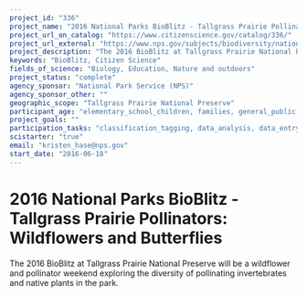 ```yaml
---
project_id: "336"
project_name: "2016 National Parks BioBlitz - Tallgrass Prairie Pollinators: Wildflowers and Butterflies"
project_url_on_catalog: "https://www.citizenscience.gov/catalog/336/"
project_url_external: "https://www.nps.gov/subjects/biodiversity/national-parks-bioblitz.htm"
project_description: "The 2016 BioBlitz at Tallgrass Prairie National Preserve will be a wildflower and pollinator weekend exploring the diversity of pollinating invertebrates and native plants in the park."
keywords: "BioBlitz, Citizen Science"
fields_of_science: "Biology, Education, Nature and outdoors"
project_status: "complete"
agency_sponsor: "National Park Service (NPS)"
agency_sponsor_other: ""
geographic_scope: "Tallgrass Prairie National Preserve"
participant_age: "elementary_school_children, families, general_public, middle_school_children, targeted_group, teens"
project_goals: ""
participation_tasks: "classification_tagging, data_analysis, data_entry, finding_entities, identification, learning, observation, site_selection_description, specimen_sample_collection"
scistarter: "true"
email: "kristen_hase@nps.gov"
start_date: "2016-06-18"
---
```


# 2016 National Parks BioBlitz - Tallgrass Prairie Pollinators: Wildflowers and Butterflies

The 2016 BioBlitz at Tallgrass Prairie National Preserve will be a wildflower and pollinator weekend exploring the diversity of pollinating invertebrates and native plants in the park.
